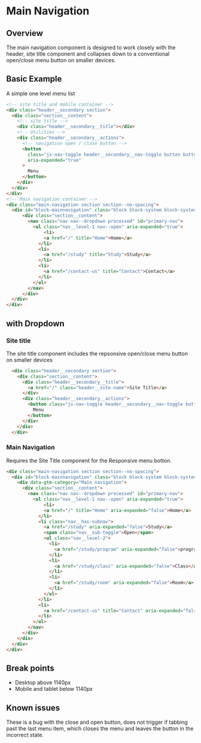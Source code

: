 
# Main Navigation

## Overview

The main navigation component is designed to work closely with the header, site title component and collapses down to a conventional open/close menu button on smaller devices. 

## Basic Example

A simple one level menu list

<Preview withToolbar>
  <Story height="350px" id="components-main-navigation--basic-navigation" />
</Preview>

```html
<!-- site title and mobile container -->  
<div class="header__secondary section">
  <div class="section__content">
    <!-- site title -->  
    <div class="header__secondary__title"></div>
    <!-- Utilities --> 
    <div class="header__secondary__actions">
      <!-- navigation open / close button --> 
      <button
        class="js-nav-toggle header__secondary__nav-toggle button button--tertiary button--icon-only icon--standard--close"
        aria-expanded="true"
      >
        Menu
      </button>
    </div>
  </div>
</div>
<!-- Main navigation container -->
<div class="main-navigation section section--no-spacing">
  <div id="block-mainnavigation" class="block block-system block-system-menu-blockmain">
      <div class="section__content">
        <nav class="nav nav--dropdown processed" id="primary-nav">
          <ul class="nav__level-1 nav--open" aria-expanded="true">
              <li>
              <a href="/" title="Home">Home</a>
            </li>
            <li>
              <a href="/study" title="Study">Study</a>
            </li>
            <li>
              <a href="/contact-us" title="Contact">Contact</a>
            </li>
          </ul>
        </nav>
      </div>
  </div>
</div>
```

## with Dropdown

<Preview withToolbar>
  <Story height="350px" id="components-main-navigation--dropdown-navigation" />
</Preview>

### Site title

The site title component includes the repsonsive open/close menu button on smaller devices

```html
  <div class="header__secondary section">
    <div class="section__content">
      <div class="header__secondary__title">
        <a href="/" class="header__site-name">Site Title</a>
      </div>
      <div class="header__secondary__actions">
        <button class="js-nav-toggle header__secondary__nav-toggle button button--tertiary button--icon-only icon--standard--close" aria-expanded="true">
          Menu
        </button>
      </div>
    </div>
  </div>
```

### Main Navigation

Requires the Site Title component for the Responsive menu botton.

```html
<div class="main-navigation section section--no-spacing">
  <div id="block-mainnavigation" class="block block-system block-system-menu-blockmain">
    <div data-gtm-category="Main navigation">
      <div class="section__content">
        <nav class="nav nav--dropdown processed" id="primary-nav">
          <ul class="nav__level-1 nav--open" aria-expanded="true">
              <li>
              <a href="/" title="Home" aria-expanded="false">Home</a>
            </li>
            <li class="nav__has-subnav">
              <a href="/study" aria-expanded="false">Study</a>
              <span class="nav__sub-toggle">Open</span>
              <ul class="nav__level-2">
                <li>
                  <a href="/study/program" aria-expanded="false">program</a>
                </li>
                <li>
                  <a href="/study/class" aria-expanded="false">Class</a>
                </li>
                <li>
                  <a href="/study/room" aria-expanded="false">Room</a>
                </li>
              </ul>
            </li>
            <li>
              <a href="/contact-us" title="Contact" aria-expanded="false">Contact</a>
            </li>
          </ul>
        </nav>
      </div>
    </div>
  </div>
</div>
```

## Break points

* Desktop above 1140px
* Mobile and tablet below 1140px 

## Known issues

These is a bug with the close and open button, does not trigger if tabbing past the last menu item, which closes the menu and leaves the button in the incorrect state. 